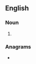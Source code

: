 {{also|-isms|ISMS}}
==English==

===Noun===
{{head|en|noun form}}

# {{plural of|ism|lang=en}}

===Anagrams===
* {{anagrams|en|a=imss|MSIs|Miss|Miss.|SIMS|Sims|miss|sims}}